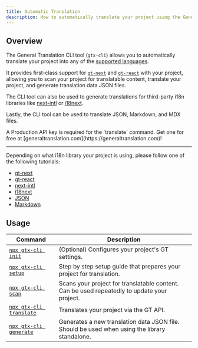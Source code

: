 ```yaml
---
title: Automatic Translation
description: How to automatically translate your project using the General Translation CLI tool
---
```


## Overview

The General Translation CLI tool (`gtx-cli`) allows you to automatically translate your project into any of the [supported languages](/docs/reference/supported-locales).

It provides first-class support for [`gt-next`](/docs/react) and [`gt-react`](/docs/react) with your project, allowing you to scan your project for translatable content, translate your project, and generate translation data JSON files.

The CLI tool can also be used to generate translations for third-party i18n libraries like [next-intl](https://next-intl.dev/) or [i18next](https://react.i18next.com/).

Lastly, the CLI tool can be used to translate JSON, Markdown, and MDX files.

<Callout type="warn">
  A Production API key is required for the `translate` command. Get one for free at [generaltranslation.com](https://generaltranslation.com)!
</Callout>

---

Depending on what i18n library your project is using, please follow one of the following tutorials:

* [gt-next](/docs/cli/tutorials/gt)
* [gt-react](/docs/cli/tutorials/gt)
* [next-intl](/docs/cli/tutorials/next-intl-quickstart)
* [i18next](/docs/cli/tutorials/i18next-quickstart)
* [JSON](/docs/cli/tutorials/json)
* [Markdown](/docs/cli/tutorials/mdx)



## Usage

| Command | Description |
| --- | --- |
| [`npx gtx-cli init`](/docs/cli/init) | (Optional) Configures your project's GT settings. |
| [`npx gtx-cli setup`](/docs/cli/setup) | Step by step setup guide that prepares your project for translation. |
| [`npx gtx-cli scan`](/docs/cli/scan) | Scans your project for translatable content. Can be used repeatedly to update your project. |
| [`npx gtx-cli translate`](/docs/cli/translate) | Translates your project via the GT API. |
| [`npx gtx-cli generate`](/docs/cli/generate) | Generates a new translation data JSON file. Should be used when using the library standalone. |
